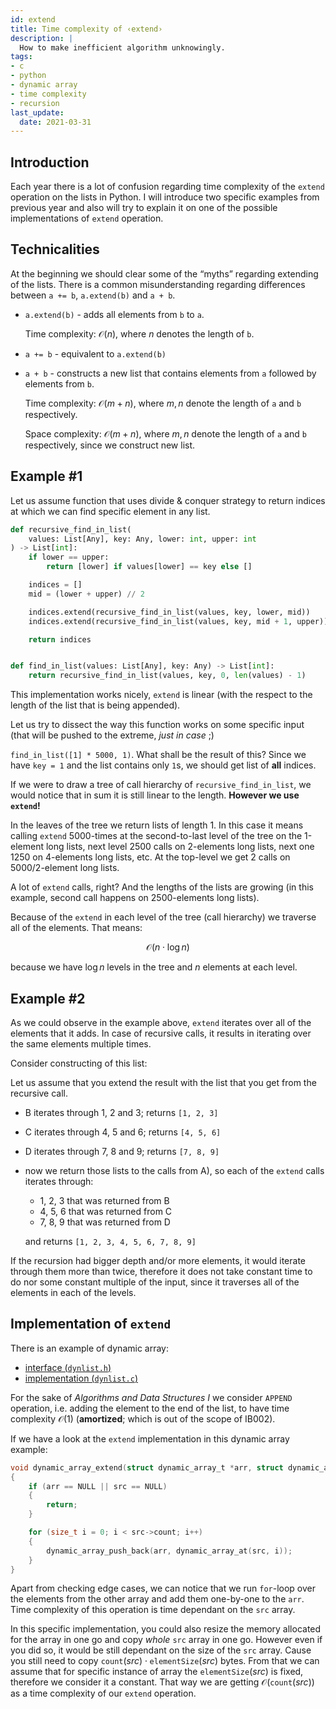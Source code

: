 ```yaml
---
id: extend
title: Time complexity of ‹extend›
description: |
  How to make inefficient algorithm unknowingly.
tags:
- c
- python
- dynamic array
- time complexity
- recursion
last_update:
  date: 2021-03-31
---
```



## Introduction

Each year there is a lot of confusion regarding time complexity of the `extend` operation on the lists in Python. I will introduce two specific examples from previous year and also will try to explain it on one of the possible implementations of `extend` operation.

## Technicalities

At the beginning we should clear some of the “myths” regarding extending of the lists. There is a common misunderstanding regarding differences between `a += b`, `a.extend(b)` and `a + b`.

- `a.extend(b)` - adds all elements from `b` to `a`.

  Time complexity: $\mathcal{O}(n)$, where $n$ denotes the length of `b`.

- `a += b` - equivalent to `a.extend(b)`

- `a + b` - constructs a new list that contains elements from `a` followed by
  elements from `b`.

  Time complexity: $\mathcal{O}(m + n)$, where $m, n$ denote the length of
  `a` and `b` respectively.

  Space complexity: $\mathcal{O}(m + n)$, where $m, n$ denote the length of
  `a` and `b` respectively, since we construct new list.

## Example #1

Let us assume function that uses divide & conquer strategy to return indices at which we can find specific element in any list.

```py showLineNumbers
def recursive_find_in_list(
    values: List[Any], key: Any, lower: int, upper: int
) -> List[int]:
    if lower == upper:
        return [lower] if values[lower] == key else []

    indices = []
    mid = (lower + upper) // 2

    indices.extend(recursive_find_in_list(values, key, lower, mid))
    indices.extend(recursive_find_in_list(values, key, mid + 1, upper))

    return indices


def find_in_list(values: List[Any], key: Any) -> List[int]:
    return recursive_find_in_list(values, key, 0, len(values) - 1)
```

This implementation works nicely, `extend` is linear (with the respect to the length of the list that is being appended).

Let us try to dissect the way this function works on some specific input (that will be pushed to the extreme, _just in case_ ;)

`find_in_list([1] * 5000, 1)`. What shall be the result of this? Since we have `key = 1` and the list contains only `1`s, we should get list of **all** indices.

If we were to draw a tree of call hierarchy of `recursive_find_in_list`, we would notice that in sum it is still linear to the length. **However we use `extend`!**

In the leaves of the tree we return lists of length 1. In this case it means calling `extend` 5000-times at the second-to-last level of the tree on the 1-element long lists, next level 2500 calls on 2-elements long lists, next one 1250 on 4-elements long lists, etc. At the top-level we get 2 calls on 5000/2-element long lists.

A lot of `extend` calls, right? And the lengths of the lists are growing (in this example, second call happens on 2500-elements long lists).

Because of the `extend` in each level of the tree (call hierarchy) we traverse all of the elements. That means:

$$
\mathcal{O}(n \cdot \log n)
$$

because we have $\log n$ levels in the tree and $n$ elements at each level.

## Example #2

As we could observe in the example above, `extend` iterates over all of the elements that it adds. In case of recursive calls, it results in iterating over the same elements multiple times.

Consider constructing of this list:

<ThemedSVG
  source="/files/ib002/extend/construction"
  alt="Rendered construction of the list"
/>

Let us assume that you extend the result with the list that you get from the recursive call.

- B iterates through 1, 2 and 3; returns `[1, 2, 3]`
- C iterates through 4, 5 and 6; returns `[4, 5, 6]`
- D iterates through 7, 8 and 9; returns `[7, 8, 9]`
- now we return those lists to the calls from A), so each of the `extend` calls iterates through:

  - 1, 2, 3 that was returned from B
  - 4, 5, 6 that was returned from C
  - 7, 8, 9 that was returned from D

  and returns `[1, 2, 3, 4, 5, 6, 7, 8, 9]`

If the recursion had bigger depth and/or more elements, it would iterate through them more than twice, therefore it does not take constant time to do nor some constant multiple of the input, since it traverses all of the elements in each of the levels.

## Implementation of `extend`

There is an example of dynamic array:

- [interface (`dynlist.h`)](pathname:///files/ib002/time-complexity/extend/dynlist.h)
- [implementation (`dynlist.c`)](pathname:///files/ib002/time-complexity/extend/dynlist.c)

For the sake of _Algorithms and Data Structures I_ we consider `APPEND` operation, i.e. adding the element to the end of the list, to have time complexity $\mathcal{O}(1)$ (**amortized**; which is out of the scope of IB002).

If we have a look at the `extend` implementation in this dynamic array example:

```c showLineNumbers
void dynamic_array_extend(struct dynamic_array_t *arr, struct dynamic_array_t *src)
{
    if (arr == NULL || src == NULL)
    {
        return;
    }

    for (size_t i = 0; i < src->count; i++)
    {
        dynamic_array_push_back(arr, dynamic_array_at(src, i));
    }
}
```

Apart from checking edge cases, we can notice that we run `for`-loop over the elements from the other array and add them one-by-one to the `arr`. Time complexity of this operation is time dependant on the `src` array.

In this specific implementation, you could also resize the memory allocated for the array in one go and copy _whole_ `src` array in one go. However even if you did so, it would be still dependant on the size of the `src` array. Cause you still need to copy $\texttt{count}(src) \cdot \texttt{elementSize}(src)$ bytes. From that we can assume that for specific instance of array the $\texttt{elementSize}(src)$ is fixed, therefore we consider it a constant. That way we are getting $\mathcal{O}(\texttt{count}(src))$ as a time complexity of our `extend` operation.
